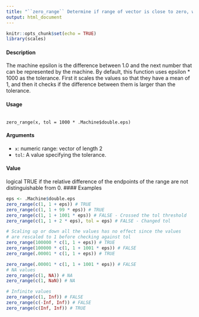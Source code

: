 ```yaml
---
title: "``zero_range`` Determine if range of vector is close to zero, with a specified tolerance"
output: html_document
---
```


```r
knitr::opts_chunk$set(echo = TRUE)
library(scales)
```


#### Description
The machine epsilon is the difference between 1.0 and the next number that can be represented by
the machine. By default, this function uses epsilon * 1000 as the tolerance. First it scales the values
so that they have a mean of 1, and then it checks if the difference between them is larger than the
tolerance.

#### Usage
<pre><code>
zero_range(x, tol = 1000 * .Machine$double.eps)
</code></pre>

#### Arguments
* ``x``: numeric range: vector of length 2
* ``tol``: A value specifying the tolerance.

#### Value
logical TRUE if the relative difference of the endpoints of the range are not distinguishable from 0.
#### Examples
```r
eps <- .Machine$double.eps
zero_range(c(1, 1 + eps)) # TRUE
zero_range(c(1, 1 + 99 * eps)) # TRUE
zero_range(c(1, 1 + 1001 * eps)) # FALSE - Crossed the tol threshold
zero_range(c(1, 1 + 2 * eps), tol = eps) # FALSE - Changed tol
```
```r
# Scaling up or down all the values has no effect since the values
# are rescaled to 1 before checking against tol
zero_range(100000 * c(1, 1 + eps)) # TRUE
zero_range(100000 * c(1, 1 + 1001 * eps)) # FALSE
zero_range(.00001 * c(1, 1 + eps)) # TRUE
```

```r
zero_range(.00001 * c(1, 1 + 1001 * eps)) # FALSE
# NA values
zero_range(c(1, NA)) # NA
zero_range(c(1, NaN)) # NA
```
```r
# Infinite values
zero_range(c(1, Inf)) # FALSE
zero_range(c(-Inf, Inf)) # FALSE
zero_range(c(Inf, Inf)) # TRUE
```
